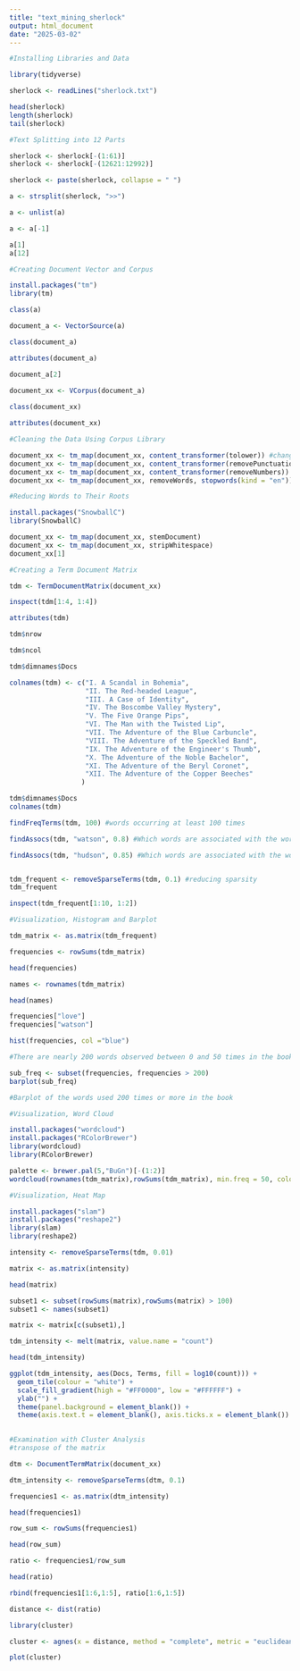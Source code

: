 ```yaml
---
title: "text_mining_sherlock"
output: html_document
date: "2025-03-02"
---
```


```r
#Installing Libraries and Data

library(tidyverse)

sherlock <- readLines("sherlock.txt")

head(sherlock)
length(sherlock)
tail(sherlock)

```

```r
#Text Splitting into 12 Parts

sherlock <- sherlock[-(1:61)] 
sherlock <- sherlock[-(12621:12992)]

sherlock <- paste(sherlock, collapse = " ")

a <- strsplit(sherlock, ">>")

a <- unlist(a)

a <- a[-1]

a[1]
a[12]

```

```r
#Creating Document Vector and Corpus

install.packages("tm")
library(tm)

class(a)

document_a <- VectorSource(a)

class(document_a)

attributes(document_a)

document_a[2]
           
document_xx <- VCorpus(document_a)

class(document_xx)

attributes(document_xx)

```

```r
#Cleaning the Data Using Corpus Library

document_xx <- tm_map(document_xx, content_transformer(tolower)) #changing every letter to small cap
document_xx <- tm_map(document_xx, content_transformer(removePunctuation)) #removing punctuation marks
document_xx <- tm_map(document_xx, content_transformer(removeNumbers)) #removing numbers
document_xx <- tm_map(document_xx, removeWords, stopwords(kind = "en")) #removing the most used words in English 

```

```r
#Reducing Words to Their Roots

install.packages("SnowballC")
library(SnowballC)

document_xx <- tm_map(document_xx, stemDocument)
document_xx <- tm_map(document_xx, stripWhitespace)
document_xx[1]

```

```r
#Creating a Term Document Matrix

tdm <- TermDocumentMatrix(document_xx)

inspect(tdm[1:4, 1:4])

attributes(tdm)

tdm$nrow  

tdm$ncol

tdm$dimnames$Docs

colnames(tdm) <- c("I. A Scandal in Bohemia",
                   "II. The Red-headed League",
                   "III. A Case of Identity",
                   "IV. The Boscombe Valley Mystery",
                   "V. The Five Orange Pips",
                   "VI. The Man with the Twisted Lip",
                   "VII. The Adventure of the Blue Carbuncle",
                   "VIII. The Adventure of the Speckled Band",
                   "IX. The Adventure of the Engineer's Thumb",
                   "X. The Adventure of the Noble Bachelor",
                   "XI. The Adventure of the Beryl Coronet",
                   "XII. The Adventure of the Copper Beeches"
                  )

tdm$dimnames$Docs
colnames(tdm)

findFreqTerms(tdm, 100) #words occurring at least 100 times

findAssocs(tdm, "watson", 0.8) #Which words are associated with the word watson with a correlation rate of 0.8?

findAssocs(tdm, "hudson", 0.85) #Which words are associated with the word hudson with a correlation rate of 0.85?


tdm_frequent <- removeSparseTerms(tdm, 0.1) #reducing sparsity 
tdm_frequent

inspect(tdm_frequent[1:10, 1:2])

```

```r
#Visualization, Histogram and Barplot

tdm_matrix <- as.matrix(tdm_frequent)

frequencies <- rowSums(tdm_matrix)

head(frequencies)

names <- rownames(tdm_matrix)

head(names)

frequencies["love"]
frequencies["watson"]

hist(frequencies, col ="blue")

#There are nearly 200 words observed between 0 and 50 times in the book 

sub_freq <- subset(frequencies, frequencies > 200)
barplot(sub_freq)

#Barplot of the words used 200 times or more in the book

```

```r
#Visualization, Word Cloud

install.packages("wordcloud")
install.packages("RColorBrewer")
library(wordcloud)
library(RColorBrewer)

palette <- brewer.pal(5,"BuGn")[-(1:2)]
wordcloud(rownames(tdm_matrix),rowSums(tdm_matrix), min.freq = 50, colors = c("lightblue",palette)) #most frequent 50 words in the book 

```

```r
#Visualization, Heat Map

install.packages("slam")
install.packages("reshape2")
library(slam)
library(reshape2)

intensity <- removeSparseTerms(tdm, 0.01)

matrix <- as.matrix(intensity)

head(matrix)

subset1 <- subset(rowSums(matrix),rowSums(matrix) > 100)
subset1 <- names(subset1)

matrix <- matrix[c(subset1),]

tdm_intensity <- melt(matrix, value.name = "count")

head(tdm_intensity)

ggplot(tdm_intensity, aes(Docs, Terms, fill = log10(count))) +
  geom_tile(colour = "white") +
  scale_fill_gradient(high = "#FF0000", low = "#FFFFFF") +
  ylab("") +
  theme(panel.background = element_blank()) +
  theme(axis.text.t = element_blank(), axis.ticks.x = element_blank())
 
```

```r
#Examination with Cluster Analysis
#transpose of the matrix

dtm <- DocumentTermMatrix(document_xx)

dtm_intensity <- removeSparseTerms(dtm, 0.1)

frequencies1 <- as.matrix(dtm_intensity)

head(frequencies1)

row_sum <- rowSums(frequencies1)

head(row_sum)

ratio <- frequencies1/row_sum

head(ratio)

rbind(frequencies1[1:6,1:5], ratio[1:6,1:5])

distance <- dist(ratio)

library(cluster)

cluster <- agnes(x = distance, method = "complete", metric = "euclidean")

plot(cluster)


```
